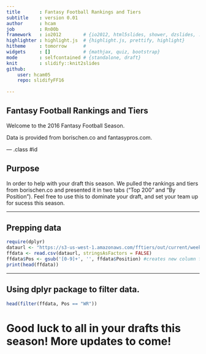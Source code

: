```yaml
---
title       : Fantasy Football Rankings and Tiers
subtitle    : version 0.01
author      : hcam
job         : Rn00b
framework   : io2012        # {io2012, html5slides, shower, dzslides, ...}
highlighter : highlight.js  # {highlight.js, prettify, highlight}
hitheme     : tomorrow      # 
widgets     : []            # {mathjax, quiz, bootstrap}
mode        : selfcontained # {standalone, draft}
knit        : slidify::knit2slides
github:
    user: hcam05
    repo: slidifyFF16
    
---
```


## Fantasy Football Rankings and Tiers

Welcome to the 2016 Fantasy Football Season. 

Data is provided from borischen.co and fantasypros.com.


--- .class #id 

## Purpose

In order to help with your draft this season.  We pulled the rankings and tiers from borischen.co and presented it in two tabs ("Top 200" and "By Position").  Feel free to use this to dominate your draft, and set your team up for sucess this season.  

---

## Prepping data

```r
require(dplyr)
dataurl <- "https://s3-us-west-1.amazonaws.com/fftiers/out/current/weekly-ALL.csv"
ffdata <- read.csv(dataurl, stringsAsFactors = FALSE)
ffdata$Pos <- gsub('[0-9]+', '', ffdata$Position) #creates new column for Position
print(head(ffdata))
```

---

## Using dplyr package to filter data.

```r
head(filter(ffdata, Pos == "WR"))
```
# Good luck to all in your drafts this season! More updates to come!



